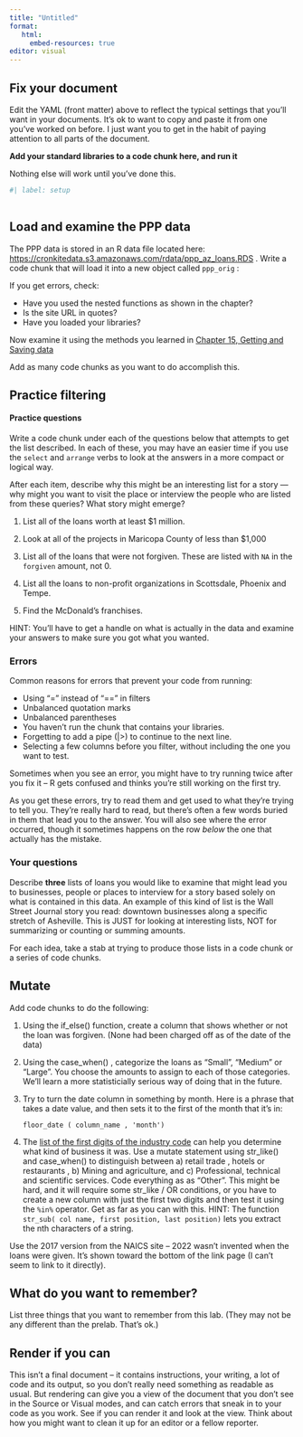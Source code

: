 ```yaml
---
title: "Untitled"
format: 
   html: 
     embed-resources: true
editor: visual
---
```


## Fix your document

Edit the YAML (front matter) above to reflect the typical settings that you'll want in your documents. It's ok to want to copy and paste it from one you've worked on before. I just want you to get in the habit of paying attention to all parts of the document.

**Add your standard libraries to a code chunk here, and run it**

Nothing else will work until you've done this.

```r
#| label: setup
 


```

## Load and examine the PPP data

The PPP data is stored in an R data file located here: <https://cronkitedata.s3.amazonaws.com/rdata/ppp_az_loans.RDS> . Write a code chunk that will load it into a new object called `ppp_orig` :

If you get errors, check:

-   Have you used the nested functions as shown in the chapter?
-   Is the site URL in quotes?
-   Have you loaded your libraries?

Now examine it using the methods you learned in [Chapter 15, Getting and Saving data](http://cronkitedata.github.io/djtextbook/r-data-import.html)

Add as many code chunks as you want to do accomplish this.

## Practice filtering

#### Practice questions

Write a code chunk under each of the questions below that attempts to get the list described. In each of these, you may have an easier time if you use the `select` and `arrange` verbs to look at the answers in a more compact or logical way.

After each item, describe why this might be an interesting list for a story --- why might you want to visit the place or interview the people who are listed from these queries? What story might emerge?

1.  List all of the loans worth at least \$1 million.

2.  Look at all of the projects in Maricopa County of less than \$1,000

3.  List all of the loans that were not forgiven. These are listed with `NA` in the `forgiven` amount, not 0.

4.  List all the loans to non-profit organizations in Scottsdale, Phoenix and Tempe.

5.  Find the McDonald's franchises.

HINT: You'll have to get a handle on what is actually in the data and examine your answers to make sure you got what you wanted.

### Errors

Common reasons for errors that prevent your code from running:

-   Using "=" instead of "==" in filters
-   Unbalanced quotation marks
-   Unbalanced parentheses
-   You haven't run the chunk that contains your libraries.
-   Forgetting to add a pipe (\|\>) to continue to the next line.
-   Selecting a few columns before you filter, without including the one you want to test.

Sometimes when you see an error, you might have to try running twice after you fix it -- R gets confused and thinks you're still working on the first try.

As you get these errors, try to read them and get used to what they're trying to tell you. They're really hard to read, but there's often a few words buried in them that lead you to the answer. You will also see where the error occurred, though it sometimes happens on the row *below* the one that actually has the mistake.

### Your questions

Describe **three** lists of loans you would like to examine that might lead you to businesses, people or places to interview for a story based solely on what is contained in this data. An example of this kind of list is the Wall Street Journal story you read: downtown businesses along a specific stretch of Asheville. This is JUST for looking at interesting lists, NOT for summarizing or counting or summing amounts.

For each idea, take a stab at trying to produce those lists in a code chunk or a series of code chunks.

## Mutate

Add code chunks to do the following:

1.  Using the if_else() function, create a column that shows whether or not the loan was forgiven. (None had been charged off as of the date of the data)

2.  Using the case_when() , categorize the loans as "Small", "Medium" or "Large". You choose the amounts to assign to each of those categories. We'll learn a more statisticially serious way of doing that in the future.

3.  Try to turn the date column in something by month. Here is a phrase that takes a date value, and then sets it to the first of the month that it's in:

    `floor_date ( column_name , 'month')`

4.  The [list of the first digits of the industry code](https://www.census.gov/naics/?58967?yearbck=2017) can help you determine what kind of business it was. Use a mutate statement using str_like() and case_when() to distinguish between a) retail trade , hotels or restaurants , b) Mining and agriculture, and c) Professional, technical and scientific services. Code everything as as "Other". This might be hard, and it will require some str_like / OR conditions, or you have to create a new column with just the first two digits and then test it using the `%in%` operator. Get as far as you can with this. HINT: The function `str_sub( col name, first position, last position)` lets you extract the nth characters of a string.

Use the 2017 version from the NAICS site -- 2022 wasn't invented when the loans were given. It's shown toward the bottom of the link page (I can't seem to link to it directly).

## What do you want to remember?

List three things that you want to remember from this lab. (They may not be any different than the prelab. That's ok.)

## Render if you can

This isn't a final document -- it contains instructions, your writing, a lot of code and its output, so you don't really need something as readable as usual. But rendering can give you a view of the document that you don't see in the Source or Visual modes, and can catch errors that sneak in to your code as you work. See if you can render it and look at the view. Think about how you might want to clean it up for an editor or a fellow reporter.
